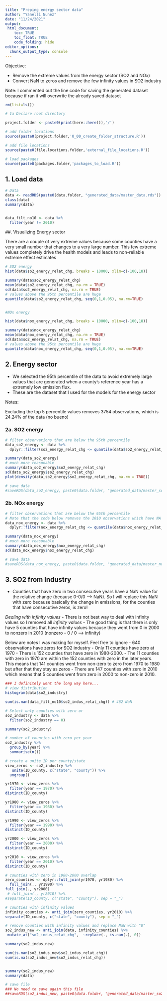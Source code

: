 ```yaml
---
title: "Preping energy sector data"
author: "Yanelli Nunez"
date: "11/24/2021"
output:
 html_document:
    toc: TRUE
    toc_float: TRUE
    code_folding: hide
editor_options: 
  chunk_output_type: console
---
```


Objective:  

- Remove the extreme values from the energy sector (SO2 and NOx) 
- Convert NaN to zeros and remove the few infinity values in SO2 industry

Note: I commented out the line code for saving the generated dataset because if ran it will overwrite the already saved dataset


```r

rm(list=ls())

# 1a Declare root directory

project.folder <- paste0(print(here::here()),'/')

# add folder locations
source(paste0(project.folder,'0_00_create_folder_structure.R'))

# add file locations
source(paste0(file.locations.folder,'external_file_locations.R'))

# load packages
source(paste0(packages.folder,'packages_to_load.R'))

```

## 1. Load data

```r

# Data
data <- readRDS(paste0(data.folder, "generated_data/master_data.rds"))
class(data)
summary(data)


data_filt_no10 <- data %>%
  filter(year != 2010)

```

##. Visualizing Energy sector

There are a couple of very extreme values because some counties have a very small number that changes to a very large number. This few extreme values completely drive the health models and leads to non-reliable extreme effect estimates
```r

# SO2 energy 
hist(data$so2_energy_relat_chg, breaks = 10000, xlim=c(-100,18))

summary(data$so2_energy_relat_chg)
mean(data$so2_energy_relat_chg, na.rm = TRUE)
sd(data$so2_energy_relat_chg, na.rm = TRUE)
# values above the 95th percentile are huge
quantile(data$so2_energy_relat_chg, seq(0,1,0.05), na.rm=TRUE) 


#NOx energy

hist(data$nox_energy_relat_chg, breaks = 10000, xlim=c(-100,18))

summary(data$nox_energy_relat_chg)
mean(data$nox_energy_relat_chg, na.rm = TRUE)
sd(data$so2_energy_relat_chg, na.rm = TRUE)
# values above the 95th percentile are huge
quantile(data$nox_energy_relat_chg, seq(0,1,0.05), na.rm=TRUE) 

```

## 2. Energy sector

- We selected the 95th percentile of the data to avoid extremely large values that are generated when a county's reference year has a extremely low emission flux.
- These are the dataset that I used for the models for the energy sector

Notes:

Excluding the top 5 percentile values removes 3754 observations, which is 24.24% of the data (no bueno)

### 2a. SO2 energy 


```r

# filter observations that are below the 95th percentile
data_so2_energy <- data %>%
  dplyr::filter(so2_energy_relat_chg <= quantile(data$so2_energy_relat_chg, 0.95, na.rm=TRUE ))

summary(data_so2_energy)
# much more reasonable
summary(data_so2_energy$so2_energy_relat_chg)
sd(data_so2_energy$so2_energy_relat_chg)
plot(density(data_so2_energy$so2_energy_relat_chg, na.rm = TRUE))

# save data
#saveRDS(data_so2_energy, paste0(data.folder, "generated_data/master_so2_energy.rds"))

```

### 2b. NOx energy

```r

# filter observations that are below the 95th percentile
# Note that the code below removes the 2010 observations which have NA for the relative diff variables
data_nox_energy <- data %>%
  dplyr::filter(nox_energy_relat_chg <= quantile(data$nox_energy_relat_chg, 0.95, na.rm=TRUE ))

summary(data_nox_energy)
# much more reasonable
summary(data_nox_energy$nox_energy_relat_chg)
sd(data_nox_energy$nox_energy_relat_chg)

# save data
#saveRDS(data_nox_energy, paste0(data.folder, "generated_data/master_nox_energy.rds"))

```

## 3. SO2 from Industry

- Counties that have zero in two consecutive years have a NaN value for the relative change (because 0-0/0 --> NaN). So I will replace this NaN with zero because basically the change in emissions, for the counties that have consecutive zeros, is zero!

*Dealing with infinity values*
- There is not best way to deal with infinity values so I removed all *infinity values*
- The good thing is that there is only have 5 counties that have infinity values because they went from 0 in 2000 to nonzero in 2010 (nonzero - 0 / 0 --> infinity)



Below are notes I was making for myself. Feel free to ignore 
- 640 observations have zeros for SO2 industry 
- Only 11 counties have zero at 1970
- There is 152 counties that have zero in 1980-2000. 
- The 11 counties with zero in 1970 are within the 152 counties with zero in the later years. This means that 141 counties went from non-zero to zero from 1970 to 1980 but after that they stay as zeros
- There are 147 counties with zero in 2010 which means that 5 counties went from zero in 2000 to non-zero in 2010. 


```r
### I definitely went the long way here... 
# view distribution
histogram(data$so2_industry)

sum(is.nan(data_filt_no10$so2_indus_relat_chg)) # 462 NaN

# Select only counties with zero or
so2_industry <- data %>%
  filter(so2_industry == 0)

summary(so2_industry)

# number of counties with zero per year
so2_industry %>%
  group_by(year) %>%
  summarise(n())

# create a unite ID per county/state
view_zeros <- so2_industry %>%
   unite(ID_county, c("state", "county")) %>%
  ungroup()

yr1970 <- view_zeros %>%
  filter(year == 1970) %>%
distinct(ID_county)

yr1980 <- view_zeros %>%
  filter(year == 1980) %>%
distinct(ID_county) 

yr1990 <- view_zeros %>%
  filter(year == 1990) %>%
distinct(ID_county) 

yr2000 <- view_zeros %>%
  filter(year == 2000) %>%
distinct(ID_county) 

yr2010 <- view_zeros %>%
  filter(year == 2010) %>%
distinct(ID_county) 

# counties with zero in 1980-2000 overlap 
zero_counties <- dplyr::full_join(yr1970, yr1980) %>%
  full_join(., yr1990) %>%
full_join(., yr2000) 
 # full_join(., yr2010) %>%
#separate(ID_county, c("state", "county"), sep = "_")

# counties with infinity values 
infinity_counties <- anti_join(zero_counties, yr2010) %>%
separate(ID_county, c("state", "county"), sep = "_")

# remove counties with infinity values and replace NaN with "0"
so2_indus_new <- anti_join(data, infinity_counties) %>%
 mutate_at("so2_indus_relat_chg",  ~replace(., is.nan(.), 0))

summary(so2_indus_new)

sum(is.nan(so2_indus_new$so2_indus_relat_chg))
sum(is.na(so2_indus_new$so2_indus_relat_chg))


summary(so2_indus_new)
summary(data)

# save file
### No need to save again this file
##saveRDS(so2_indus_new, paste0(data.folder, "generated_data/master_so2_industry.rds"))

```

